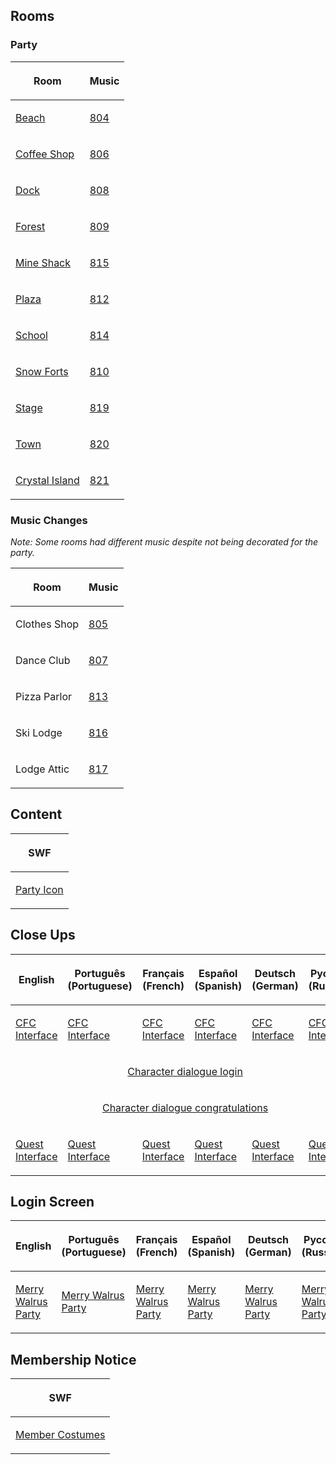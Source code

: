 
== Rooms ==
===Party===
<center>
{|class="wikitable" border="1"
!Room!!Music
|-
|[[Media:RoomsBeach-MerryWalrusParty2014.swf|Beach]]||[[Media:Music804.swf|804]]
|-
|[[Media:RoomsCoffee-MerryWalrusParty2014.swf|Coffee Shop]]||[[Media:Music806.swf|806]]
|-
|[[Media:RoomsDock-MerryWalrusParty2014.swf|Dock]]||[[Media:Music808.swf|808]]
|-
|[[Media:RoomsForest-MerryWalrusParty2014.swf|Forest]]||[[Media:Music809.swf|809]]
|-
|[[Media:RoomsShack-MerryWalrusParty2014.swf|Mine Shack]]||[[Media:Music815.swf|815]]
|-
|[[Media:RoomsPlaza-MerryWalrusParty2014.swf|Plaza]]||[[Media:Music812.swf|812]]
|-
|[[Media:RoomsSchool-MerryWalrusParty2014.swf|School]]||[[Media:Music814.swf|814]]
|-
|[[Media:RoomsForts-MerryWalrusParty2014.swf|Snow Forts]]||[[Media:Music810.swf|810]]
|-
|[[Media:RoomsStage-MerryWalrusParty2014.swf|Stage]]||[[Media:Music819.swf|819]]
|-
|[[Media:RoomsTown-MerryWalrusParty2014.swf|Town]]||[[Media:Music820.swf|820]]
|-
|[[Media:RoomsPartysolo1-MerryWalrusParty2014.swf|Crystal Island]]||[[Media:Music821.swf|821]]
|}
</center>
===Music Changes===
''Note: Some rooms had different music despite not being decorated for the party.''
<center>
{|class="wikitable" border="1"
!Room!!Music
|-
|Clothes Shop||[[Media:Music805.swf|805]]
|-
|Dance Club||[[Media:Music807.swf|807]]
|-

|Pizza Parlor||[[Media:Music813.swf|813]]
|-
|Ski Lodge||[[Media:Music816.swf|816]]
|-
|Lodge Attic||[[Media:Music817.swf|817]]
|}
</center>
==Content==
<center>
{|class="wikitable" border="1"
!SWF
|-
|[[Media:ContentParty icon-MerryWalrusParty2014.swf|Party Icon]]
|}
</center>
==Close Ups==
<center>
{|class="wikitable" border="1"
!English!!Português (Portuguese)!!Français (French)!!Español (Spanish)!!Deutsch (German)!!Русский (Russian)
|-
|[[Media:ENClose_upsCfc_interface-MerryWalrusParty2014.swf|CFC Interface]]||[[Media:PTClose_upsCfc_interface-MerryWalrusParty2014.swf|CFC Interface]]||[[Media:FRClose_upsCfc_interface-MerryWalrusParty2014.swf|CFC Interface]]||[[Media:ESClose_upsCfc_interface-MerryWalrusParty2014.swf|CFC Interface]]||[[Media:DEClose_upsCfc_interface-MerryWalrusParty2014.swf|CFC Interface]]||[[Media:RUClose_upsCfc_interface-MerryWalrusParty2014.swf|CFC Interface]]
|-
|colspan="6" rowspan="1" align="center" |[[Media:Close_upsCharacter dialogue login-MerryWalrusParty2014.swf|Character dialogue login]]
|-
|colspan="6" rowspan="1" align="center" |[[Media:Close_upsCharacter dialogue congratulations-MerryWalrusParty2014.swf|Character dialogue congratulations]]
|-
|[[Media:ENClose_upsQuest_interface-MerryWalrusParty2014.swf|Quest Interface]]||[[Media:PTClose_upsQuest_interface-MerryWalrusParty2014.swf|Quest Interface]]||[[Media:FRClose_upsQuest_interface-MerryWalrusParty2014.swf|Quest Interface]]||[[Media:ESClose_upsQuest_interface-MerryWalrusParty2014.swf|Quest Interface]]||[[Media:DEClose_upsQuest_interface-MerryWalrusParty2014.swf|Quest Interface]]||[[Media:RUClose_upsQuest_interface-MerryWalrusParty2014.swf|Quest Interface]]
|}
</center>

==Login Screen==
<center>
{|class="wikitable" border="1"
!English
!Português (Portuguese)
!Français (French)
!Español (Spanish)
!Deutsch (German)
!Русский (Russian)
|-
|[[Media:LoginScreen-ENMerryWalrusParty-merry-walrus-pp.swf|Merry Walrus Party]]||[[Media:LoginScreen-PTMerryWalrusParty-merry-walrus-pp.swf|Merry Walrus Party]]||[[Media:LoginScreen-FRMerryWalrusParty-merry-walrus-pp.swf|Merry Walrus Party]]||[[Media:LoginScreen-ESMerryWalrusParty-merry-walrus-pp.swf|Merry Walrus Party]]||[[Media:LoginScreen-DEMerryWalrusParty-merry-walrus-pp.swf|Merry Walrus Party]]||[[Media:LoginScreen-RUMerryWalrusParty-merry-walrus-pp.swf|Merry Walrus Party]]
|}
</center>

==Membership Notice==
<center>
{|class="wikitable" border="1"
!SWF
|-
|[[Media:MembershipParty1-MerryWalrusParty2014.swf|Member Costumes]]
|}
</center>
{{Parties}}

